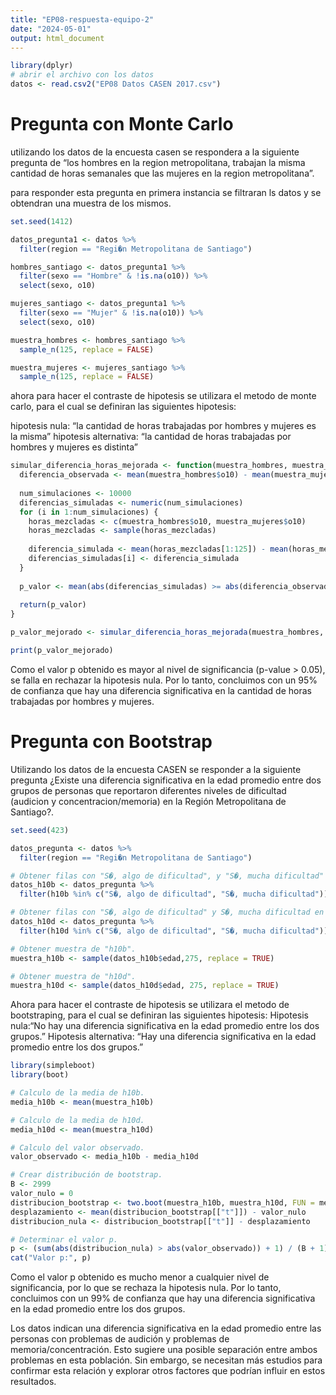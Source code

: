```yaml
---
title: "EP08-respuesta-equipo-2"
date: "2024-05-01"
output: html_document
---
```


```r
library(dplyr)
# abrir el archivo con los datos
datos <- read.csv2("EP08 Datos CASEN 2017.csv")
```

# Pregunta con Monte Carlo

utilizando los datos de la encuesta casen se respondera a la siguiente pregunta de  "los hombres en la region metropolitana, trabajan la misma cantidad de horas semanales que las mujeres en la region metropolitana".

para responder esta pregunta en primera instancia se filtraran ls datos y se obtendran una muestra de los mismos.
```r
set.seed(1412)

datos_pregunta1 <- datos %>% 
  filter(region == "Regi�n Metropolitana de Santiago")

hombres_santiago <- datos_pregunta1 %>% 
  filter(sexo == "Hombre" & !is.na(o10)) %>%
  select(sexo, o10)

mujeres_santiago <- datos_pregunta1 %>% 
  filter(sexo == "Mujer" & !is.na(o10)) %>%
  select(sexo, o10)

muestra_hombres <- hombres_santiago %>% 
  sample_n(125, replace = FALSE)

muestra_mujeres <- mujeres_santiago %>% 
  sample_n(125, replace = FALSE)
```

ahora para hacer el contraste de hipotesis se utilizara el metodo de monte carlo, para el cual se definiran las siguientes hipotesis:

hipotesis nula: "la cantidad de horas trabajadas por hombres y mujeres es la misma"
hipotesis alternativa: "la cantidad de horas trabajadas por hombres y mujeres es distinta"

```r
simular_diferencia_horas_mejorada <- function(muestra_hombres, muestra_mujeres) {
  diferencia_observada <- mean(muestra_hombres$o10) - mean(muestra_mujeres$o10)
  
  num_simulaciones <- 10000
  diferencias_simuladas <- numeric(num_simulaciones)
  for (i in 1:num_simulaciones) {
    horas_mezcladas <- c(muestra_hombres$o10, muestra_mujeres$o10)
    horas_mezcladas <- sample(horas_mezcladas)
    
    diferencia_simulada <- mean(horas_mezcladas[1:125]) - mean(horas_mezcladas[126:250])
    diferencias_simuladas[i] <- diferencia_simulada
  }
  
  p_valor <- mean(abs(diferencias_simuladas) >= abs(diferencia_observada), na.rm = TRUE)
  
  return(p_valor)
}

p_valor_mejorado <- simular_diferencia_horas_mejorada(muestra_hombres, muestra_mujeres)

print(p_valor_mejorado)

```
Como el valor p obtenido es mayor al nivel de significancia (p-value > 0.05), se falla en rechazar la hipotesis nula. Por lo tanto, concluimos con un 95% de confianza que hay una diferencia significativa en la cantidad de horas trabajadas por hombres y mujeres.

# Pregunta con Bootstrap

Utilizando los datos de la encuesta CASEN se responder a la siguiente pregunta ¿Existe una diferencia significativa en la edad promedio entre dos grupos de personas que reportaron diferentes niveles de dificultad (audicion y concentracion/memoria) en la Región Metropolitana de Santiago?.
```r
set.seed(423)

datos_pregunta <- datos %>%
  filter(region == "Regi�n Metropolitana de Santiago")

# Obtener filas con "S�, algo de dificultad", y "S�, mucha dificultad" en la columna "h10b" y la gente con edad menor a 65 (Uso de audifono o sordera).
datos_h10b <- datos_pregunta %>%
  filter(h10b %in% c("S�, algo de dificultad", "S�, mucha dificultad")) %>% filter(edad < 65)

# Obtener filas con "S�, algo de dificultad" y S�, mucha dificultad en la columna "h10d" y la gente con edad menor a 65 (Dificultad para recordar o para concentrarse).
datos_h10d <- datos_pregunta %>%
  filter(h10d %in% c("S�, algo de dificultad", "S�, mucha dificultad")) %>% filter(edad < 65)

# Obtener muestra de "h10b".
muestra_h10b <- sample(datos_h10b$edad,275, replace = TRUE)

# Obtener muestra de "h10d".
muestra_h10d <- sample(datos_h10d$edad, 275, replace = TRUE)
```

Ahora para hacer el contraste de hipotesis se utilizara el metodo de bootstraping, para el cual se definiran las siguientes hipotesis:
Hipotesis nula:"No hay una diferencia significativa en la edad promedio entre los dos grupos."
Hipotesis alternativa: "Hay una diferencia significativa en la edad promedio entre los dos grupos."

```r
library(simpleboot)
library(boot)

# Calculo de la media de h10b.
media_h10b <- mean(muestra_h10b)

# Calculo de la media de h10d.
media_h10d <- mean(muestra_h10d)

# Calculo del valor observado.
valor_observado <- media_h10b - media_h10d

# Crear distribución de bootstrap.
B <- 2999
valor_nulo = 0
distribucion_bootstrap <- two.boot(muestra_h10b, muestra_h10d, FUN = mean, R = B)
desplazamiento <- mean(distribucion_bootstrap[["t"]]) - valor_nulo
distribucion_nula <- distribucion_bootstrap[["t"]] - desplazamiento

# Determinar el valor p.
p <- (sum(abs(distribucion_nula) > abs(valor_observado)) + 1) / (B + 1)
cat("Valor p:", p)
```

Como el valor p obtenido es mucho menor a cualquier nivel de significancia, por lo que se rechaza la hipotesis nula. Por lo tanto, concluimos con un 99% de confianza que hay una diferencia significativa en la edad promedio entre los dos grupos.

Los datos indican una diferencia significativa en la edad promedio entre las personas con problemas de audición y problemas de memoria/concentración. Esto sugiere una posible separación entre ambos problemas en esta población. Sin embargo, se necesitan más estudios para confirmar esta relación y explorar otros factores que podrían influir en estos resultados.